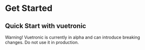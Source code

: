 
# Get Started

## Quick Start with vuetronic

<Callout type="warning" emoji="⚠️">
 Warning! Vuetronic is currently in alpha and can introduce breaking changes. Do not use it in production.
</Callout>
